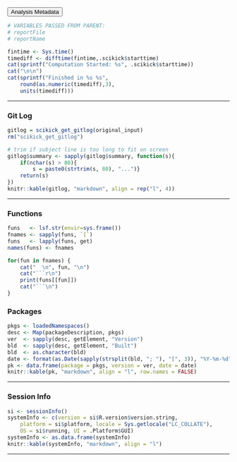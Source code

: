 <div class="container">
  <button type="button" class="btn btn-default btn-sm btn-block" data-toggle="collapse" data-target="#METAbutton">Analysis Metadata</button>
  <div id="METAbutton" class="collapse">


```r

# VARIABLES PASSED FROM PARENT:
# reportFile
# reportName

```

```r
fintime <- Sys.time()
timediff <- difftime(fintime,.scikick$starttime)
cat(sprintf("Computation Started: %s", .scikick$starttime))
cat("\n\n")
cat(sprintf("Finished in %s %s",
    round(as.numeric(timediff),3),
    units(timediff)))
```

---

### Git Log ###

```r
gitlog = scikick_get_gitlog(original_input)
rm("scikick_get_gitlog")

# trim if subject line is too long to fit on screen
gitlog$summary <- sapply(gitlog$summary, function(s){
    if(nchar(s) > 80){
        s = paste0(strtrim(s, 80), "...")}
    return(s)
})
knitr::kable(gitlog, "markdown", align = rep("l", 4))
```

---

### Functions ###

```r

funs   <- lsf.str(envir=sys.frame())
fnames <- sapply(funs, `[`)
funs   <- lapply(funs, get)
names(funs) <- fnames

for(fun in fnames) {
    cat("  \n", fun, "\n")
    cat("```r\n")
    print(funs[[fun]])
    cat("```\n")
}

```

### Packages ###

```r
pkgs <- loadedNamespaces()
desc <- Map(packageDescription, pkgs)
ver  <- sapply(desc, getElement, "Version")
bld  <- sapply(desc, getElement, "Built")
bld  <- as.character(bld)
date <- format(as.Date(sapply(strsplit(bld, "; "), "[", 3)), "%Y-%m-%d")
pk <- data.frame(package = pkgs, version = ver, date = date)
knitr::kable(pk, "markdown", align = "l", row.names = FALSE)
```

---

### Session Info ###

```r
si <- sessionInfo()
systemInfo <- c(version = si$R.version$version.string,
    platform = si$platform, locale = Sys.getlocale("LC_COLLATE"),
    OS = si$running, UI = .Platform$GUI)
systemInfo <- as.data.frame(systemInfo)
knitr::kable(systemInfo, "markdown", align = "l")
```

---

  </div>
</div>

